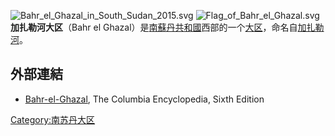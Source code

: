{{noteTA
|1=zh-hans:加扎勒; zh-hant:加札爾;
}}
{{Infobox settlement
|name                   = 加扎勒河大区
|native_name            = Bahr el Ghazal
|motto                  =
|settlement_type        = [[南苏丹行政区划|大区]]
|image_skyline          =
|imagesize              =
|image_caption          =
|image_flag             = Flag of Bahr el Ghazal.svg
|image_seal             =
|image_shield           = 
|image_map              = Bahr el Ghazal in South Sudan 2015.svg
|mapsize                =
|map_caption            = 加扎勒河大区在南苏丹的位置
|coordinates            = 
|subdivision_type       = [[联合国会员国|国家]]
|subdivision_name       = {{flag|South Sudan}}
|subdivision_type1      = 
|subdivision_name1      =
|subdivision_type2      = [[南苏丹行政区划|各县]]:
|subdivision_name2      = 
|seat_type              = 首府
|seat                   = [[瓦烏|瓦烏]]
|government_type        =
|leader_title           = 
|leader_name            = 
|established_title      =
|established_date       =
|area_magnitude         =
|area_total_km2         = 210785.57
| population_as_of      = 2014年估计
|population_note        =
|population_total       = 4296600
|population_density_km2 = auto
|timezone               =[[東非時間|EAT]]
|utc_offset             = +3
|elevation_m            =
|elevation_ft           =
|postal_code_type       =
|postal_code            =
|area_code              =
|website                =
|footnotes              =
}}
[[File:Bahr_el_Ghazal_in_South_Sudan_2015.svg|thumb]]
[[File:Flag_of_Bahr_el_Ghazal.svg|thumb]]
'''加扎勒河大区'''（Bahr el Ghazal）是[[南蘇丹共和國|南蘇丹共和國]]西部的一个[[南苏丹行政区划|大区]]，命名自[[加扎勒河|加扎勒河]]。

==外部連結==
{{commonscat-inline}}
* [https://web.archive.org/web/20090514083220/http://www.bartleby.com/65/ba/BahrelGh.html Bahr-el-Ghazal], The Columbia Encyclopedia, Sixth Edition

[[Category:南苏丹大区|Category:南苏丹大区]]